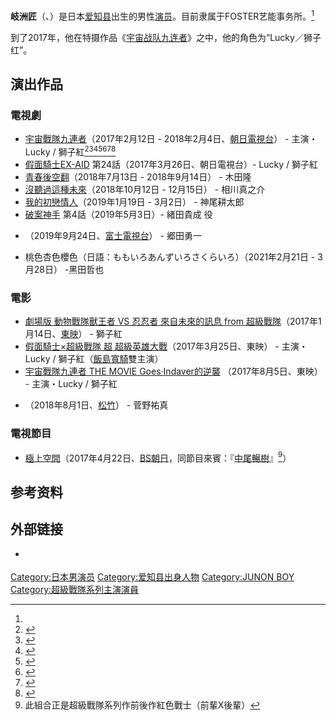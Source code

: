 {{expand|time=2017-01-25T03:10:25+00:00}}
{{Infobox person
| name             = 岐洲匠
| image            = 
| caption          = 
| native_name      = 岐洲 匠 
| native_name_lang = ja
| birth_name       = 
| birth_date       = {{Birth date and age|1997|4|13}}
| birth_place      = {{JPN}}[[爱知县|爱知县]]
| nationality      = 日本人
| alias            = 
| education        = 
| death_date       = 
| occupation       = 演员
| years_active     = 2015年至今
| death_place      = 
| agent            = FOSTER Management
| known_for        = {{ubl|《[[宇宙战队九连者|宇宙战队九连者]]》饰演Lucky（狮子红）}}
| height           = {{height|m=1.84}}<ref name="Profile">{{cite web|url=http://www.web-foster.com/pc/artists/Kizu/Takumi|title=FOSTER Management Office｜Artists|publisher=|accessdate=2017-01-25|archive-date=2017-02-08|archive-url=https://web.archive.org/web/20170208041754/http://www.web-foster.com/pc/artists/Kizu/Takumi|dead-url=no}}</ref>
| spouse           = 
| relatives        = 
| website          = {{official website|http://www.web-foster.com/pc/artists/Kizu/Takumi}}
}}
'''岐洲匠'''（{{lang-ja|きず たくみ}}、{{bd|1997年|4月13日|catIdx=Kizu Takumi}}）是日本[[爱知县|爱知县]]出生的男性[[演员|演员]]。目前隶属于FOSTER艺能事务所。<ref name="Profile" />

到了2017年，他在特摄作品《[[宇宙战队九连者|宇宙战队九连者]]》之中，他的角色为“Lucky／狮子红”。

==演出作品==
===電視劇===

* [[宇宙戰隊九連者|宇宙戰隊九連者]]（2017年2月12日 - 2018年2月4日、[[朝日電視台|朝日電視台]]） - 主演・Lucky / 獅子紅<ref>{{cite web|url=http://www.cinemacafe.net/article/2016/12/26/45945.html|title=スーパー戦隊シリーズ、来年から9人組ヒーローに！ 「宇宙戦隊キュウレンジャー」|language=ja|publisher=CinemaCafe.net|date=2016年12月26日|accessdate=2017年1月25日|archive-date=2016年12月27日|archive-url=https://web.archive.org/web/20161227195847/http://www.cinemacafe.net/article/2016/12/26/45945.html|dead-url=no}}</ref><ref>{{cite web|url=http://news.mynavi.jp/articles/2016/12/26/sentai/|title=新スーパー戦隊『宇宙戦隊キュウレンジャー』は9人戦士の意欲作、女性戦士が緑を担当|language=ja|publisher=MyNavi News|date=2016年12月26日|accessdate=2017年1月25日|archive-date=2016年12月30日|archive-url=https://web.archive.org/web/20161230013427/http://news.mynavi.jp/articles/2016/12/26/sentai/|dead-url=no}}</ref><ref>{{cite web|url=http://www.hochi.co.jp/entertainment/20161226-OHT1T50047.html|title=「宇宙戦隊キュウレンジャー」４１作目シリーズ最多９人のヒーロー|work=[[体育报知|体育报知]]|language=ja|date=2016年12月26日|accessdate=2017年1月25日|deadurl=yes|archiveurl=https://web.archive.org/web/20161229204907/http://www.hochi.co.jp/entertainment/20161226-OHT1T50047.html|archivedate=2016年12月29日|df=}}</ref><ref>{{cite web|url=https://thetv.jp/news/detail/96623/|title=新戦隊はシリーズ初の9人！「宇宙戦隊」が始動|work=Smart The Television|language=ja|date=2016年12月26日|accessdate=2017年1月25日|archive-date=2016年12月27日|archive-url=https://web.archive.org/web/20161227130639/https://thetv.jp/news/detail/96623/|dead-url=no}}</ref><ref>{{cite web|url=http://www.cinematoday.jp/page/N0088564|title=スーパー戦隊41作目「キュウレンジャー」は宇宙×星座モチーフ！史上初9人組スタート|language=ja|publisher=Cinema Today|date=2016年12月26日|accessdate=2017年1月25日|archive-date=2016年12月27日|archive-url=https://web.archive.org/web/20161227175001/http://www.cinematoday.jp/page/N0088564|dead-url=no}}</ref><ref>{{cite web|url=https://mdpr.jp/news/1649362|title=「スーパー戦隊」新シリーズ、キャスト発表　初の9人組|work=Model Press|language=ja|publisher=Net Native|date=2016年12月26日|accessdate=2017年1月25日|archive-date=2016年12月27日|archive-url=https://web.archive.org/web/20161227125804/https://mdpr.jp/news/1649362|dead-url=no}}</ref><ref>{{cite web|url=http://www.oricon.co.jp/news/2083618/|title=スーパー戦隊シリーズ初の9人組『宇宙戦隊キュウレンジャー』2・12放送開始|work=Oricon Style|language=ja|publisher=Oricon|date=2016年12月26日|accessdate=2017年1月25日|archive-date=2017年2月4日|archive-url=https://web.archive.org/web/20170204165945/http://www.oricon.co.jp/news/2083618/|dead-url=no}}</ref>
* [[假面騎士EX-AID|假面騎士EX-AID]] 第24話（2017年3月26日、朝日電視台）- Lucky / 獅子紅
* [[青春後空翻|青春後空翻]]（2018年7月13日 - 2018年9月14日） - 木田隆
* [[沒聽過這種未來|沒聽過這種未來]]（2018年10月12日 - 12月15日） - 相川真之介
* [[我的初戀情人_(電影)|我的初戀情人]]（2019年1月19日 - 3月2日） - 神尾耕太郎
* [[破案神手|破案神手]] 第4話（2019年5月3日）- 緒田貴成 役
* {{link-ja|FLY! BOYS, FLY! 我們，開始做空服員了|FLY! BOYS, FLY! 僕たち、CAはじめました}}（2019年9月24日、[[富士電視台|富士電視台]]） - 郷田勇一
*桃色杏色櫻色（日語：ももいろあんずいろさくらいろ）（2021年2月21日 - 3月28日） -黑田哲也

===電影===

* [[劇場版_動物戰隊獸王者_VS_忍忍者_來自未來的訊息_from_超級戰隊|劇場版 動物戰隊獸王者 VS 忍忍者 來自未來的訊息 from 超級戰隊]]（2017年1月14日、[[東映|東映]]） - 獅子紅
* [[假面騎士×超級戰隊_超_超級英雄大戰|假面騎士×超級戰隊 超 超級英雄大戰]]（2017年3月25日、東映） - 主演・Lucky / 獅子紅（[[飯島寬騎|飯島寬騎]]雙主演）
* [[宇宙戰隊九連者_THE_MOVIE_Goes·Indaver的逆襲|宇宙戰隊九連者 THE MOVIE Goes·Indaver的逆襲]] （2017年8月5日、東映） - 主演・Lucky / 獅子紅
* {{link-ja|青夏 與你相戀的30日|青夏 きみに恋した30日}}（2018年8月1日、[[松竹|松竹]]） - 菅野祐真

===電視節目===
* [[極上空間|極上空間]]（2017年4月22日、[[BS朝日|BS朝日]]，同節目來賓：『[[中尾暢樹|中尾暢樹]]』<ref>此組合正是超級戰隊系列作前後作紅色戰士（前輩X後輩）</ref>）

==参考资料==
{{Reflist}}

==外部链接==
*{{official website|http://www.web-foster.com/pc/artists/Kizu/Takumi|官方个人资料}} {{ja icon}}

{{start box}}
{{succession box|[[中尾暢樹|中尾暢樹]]<br />（[[動物戰隊獸王者|動物戰隊獸王者]]）|[[伊藤旭輝|伊藤旭輝]]<br />[[結木滉星|結木滉星]]<br />（[[快盜戰隊魯邦連者VS警察戰隊巡邏連者|快盜戰隊魯邦連者VS警察戰隊巡邏連者]]）|日本[[超級戰隊系列|超級戰隊系列]]紅色戰士演員<br />[[宇宙戰隊九連者|宇宙戰隊九連者]]|同期：[[南圭介|南圭介]]<br />2017年2月12日-2018年2月4日}}
{{succession box|[[立石晴香|立石晴香]]<br />（[[動物戰隊獸王者|動物戰隊獸王者]]）|[[駒木根葵汰|駒木根葵汰]] <br>（[[機界戰隊全開者|機界戰隊全開者]]）<br>（[[暴太郎戰隊DON_BROTHERS|暴太郎戰隊DON BROTHERS]]）|日本[[超級戰隊系列|超級戰隊系列]]白色戰士演員<br />[[宇宙戰隊九連者|宇宙戰隊九連者]]|2017年2月12日-2018年2月4日}}
{{end box}}

{{超級戰隊系列主演演員}}
{{超級戰隊系列歷代白衣戰士主演演員}}
{{DEFAULTSORT:Kizu Takumi}}
[[Category:日本男演员|Category:日本男演员]]
[[Category:爱知县出身人物|Category:爱知县出身人物]]
[[Category:JUNON_BOY|Category:JUNON BOY]]
[[Category:超級戰隊系列主演演員|Category:超級戰隊系列主演演員]]